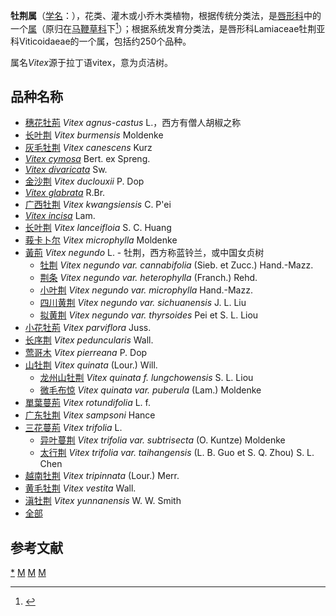 {{Automatic taxobox
| taxon = Vitex
| image = Vitex_agnus-castus_flowers.jpg 
| image_caption = 穗花牡荆的花
| authority = [[卡尔·林奈|L.]], 1753
| type_species = [[穗花牡荆|穗花牡荆]] ''Vitex agnus-castus''
| type_species_authority = [[卡尔·林奈|L.]]
}}
'''牡荆属'''（[[学名|学名]]：''{{lang|la|Vitex}}''），花类、灌木或小乔木类植物，根据传统分类法，是[[唇形科|唇形科]]中的一个[[属|属]]（原归在[[马鞭草科|马鞭草科]]下<ref>{{cite journal |last1=Refulio-Rodriguez |first1=Nancy F. |last2=Olmstead |first2=Richard G. |title=Phylogeny of Lamiidae |journal=American Journal of Botany |date=2014-02 |volume=101 |issue=2 |pages=287–299 |doi=10.3732/ajb.1300394 |pmid=24509797}}</ref>）；根据系统发育分类法，是唇形科Lamiaceae牡荆亚科Viticoidaeae的一个属，包括约250个品种。

属名''Vitex''源于拉丁语vitex，意为贞洁树。

== 品种名称 ==
* [[穗花牡荊|穗花牡荊]] ''Vitex agnus-castus'' L.，西方有僧人胡椒之称
* [[长叶荆|长叶荆]] ''Vitex burmensis'' Moldenke
* [[灰毛牡荆|灰毛牡荆]] ''Vitex canescens'' Kurz
* ''[[Vitex_cymosa|Vitex cymosa]]''  Bert. ex Spreng. 
* ''[[Vitex_divaricata|Vitex divaricata]]'' Sw.
* [[金沙荆|金沙荆]] ''Vitex duclouxii'' P. Dop
* ''[[Vitex_glabrata|Vitex glabrata]]'' R.Br.
* [[广西牡荆|广西牡荆]] ''Vitex kwangsiensis'' C. P'ei
* ''[[Vitex_incisa|Vitex incisa]]''  Lam. 
* [[长叶荆|长叶荆]] ''Vitex lanceifloia'' S. C. Huang
* [[莪卡卜尔|莪卡卜尔]] ''Vitex microphylla'' Moldenke
* [[黃荊|黃荊]] ''Vitex negundo'' L. - 牡荆，西方称蓝铃兰，或中国女贞树
** [[牡荆|牡荆]] ''Vitex negundo var. cannabifolia'' (Sieb. et Zucc.) Hand.-Mazz.
** [[荆条|荆条]] ''Vitex negundo var. heterophylla'' (Franch.) Rehd.
** [[小叶荆|小叶荆]] ''Vitex negundo var. microphylla'' Hand.-Mazz.
** [[四川黄荆|四川黄荆]] ''Vitex negundo var. sichuanensis'' J. L. Liu
** [[拟黄荆|拟黄荆]] ''Vitex negundo var. thyrsoides'' Pei et S. L. Liou
* [[小花牡荊|小花牡荊]] ''Vitex parviflora'' Juss.
* [[长序荆|长序荆]] ''Vitex peduncularis'' Wall.
* [[莺哥木|莺哥木]] ''Vitex pierreana'' P. Dop
* [[山牡荆|山牡荆]] ''Vitex quinata'' (Lour.) Will.
** [[龙州山牡荆|龙州山牡荆]] ''Vitex quinata f. lungchowensis'' S. L. Liou
** [[微毛布惊|微毛布惊]] ''Vitex quinata var. puberula'' (Lam.) Moldenke
* [[單葉蔓荊|單葉蔓荊]] ''Vitex rotundifolia'' L. f.
* [[广东牡荆|广东牡荆]] ''Vitex sampsoni'' Hance
* [[三花蔓荊|三花蔓荊]] ''Vitex trifolia'' L.
** [[异叶蔓荆|异叶蔓荆]] ''Vitex trifolia var. subtrisecta'' (O. Kuntze) Moldenke
** [[太行荆|太行荆]] ''Vitex trifolia var. taihangensis'' (L. B. Guo et S. Q. Zhou) S. L. Chen
* [[越南牡荆|越南牡荆]] ''Vitex tripinnata'' (Lour.) Merr.
* [[黄毛牡荆|黄毛牡荆]] ''Vitex vestita'' Wall.
* [[滇牡荆|滇牡荆]] ''Vitex yunnanensis'' W. W. Smith
* [http://www.ppp-index.de/L1BQUF9TVEFSVFFVRVJZP1NFQVJDSFRZUD1QTEFOVCZOQlRfUEdBVD1WaXRleCZOQlRfUEFSVD0qJk5CVF9QU09SPSomTUlEPTI3NTY.html?UID=F523751194655D5594FF973B6CD38D835D258BB7E7469458EF  全部] {{Wayback|url=http://www.ppp-index.de/L1BQUF9TVEFSVFFVRVJZP1NFQVJDSFRZUD1QTEFOVCZOQlRfUEdBVD1WaXRleCZOQlRfUEFSVD0qJk5CVF9QU09SPSomTUlEPTI3NTY.html?UID=F523751194655D5594FF973B6CD38D835D258BB7E7469458EF |date=20160303194951 }}

==参考文献==
{{reflist}}

{{Taxonbar|from=Q132607}}

[[Category:牡荆属|*]]
[[Category:唇形科|M]]
[[Category:卡尔·林奈命名的生物分类|M]]
[[Category:1753年描述的分类群|M]]